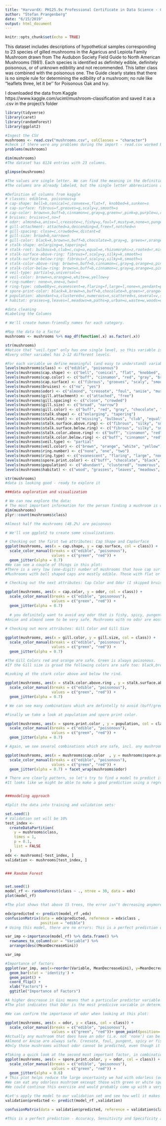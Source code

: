 ```yaml
---
title: "HarvardX: PH125.9x Professional Certificate in Data Science - Capstone Individual Project"
author: "Stefan Prangenberg"
date: "6/15/2019"
output: html_document
---
```


```r
knitr::opts_chunk$set(echo = TRUE)
```
This dataset includes descriptions of hypothetical samples corresponding to 23 species of gilled mushrooms in the Agaricus and Lepiota Family Mushroom drawn from The Audubon Society Field Guide to North American Mushrooms (1981). 
Each species is identified as definitely edible, definitely poisonous, or of unknown edibility and not recommended. This latter class was combined with the poisonous one. The Guide clearly states that there is no simple rule for determining the edibility of a mushroom; 
no rule like "leaflets three, let it be'' for Poisonous Oak and Ivy.

I downloaded the data from Kaggle
https://www.kaggle.com/uciml/mushroom-classification
and saved it as a .csv in the project's folder

```r


library(tidyverse)
library(caret)
library(randomForest)
library(ggplot2)

#Ingest the CSV
mushrooms <- read.csv("mushrooms.csv", colClasses = "character") 
#check if there were any problems during the import - read.csv worked better for me than read_csv, since the later tried to convert 'bruises' and 'gill-attachment' to a logical variable, which cause problems.
problems(mushrooms)

dim(mushrooms)
#The dataset has 8124 entries with 23 columns. 

glimpse(mushrooms)

#The values are single letter. We can find the meaning in the definition on kaggle.com:
#The columns are already labeled, but the single letter abbreviations are not very meaningful.

#Definition of columns from kaggle
# classes: edible=e, poisonous=p
# cap-shape: bell=b,conical=c,convex=x,flat=f, knobbed=k,sunken=s
# cap-surface: fibrous=f,grooves=g,scaly=y,smooth=s
# cap-color: brown=n,buff=b,cinnamon=c,gray=g,green=r,pink=p,purple=u,red=e,white=w,yellow=y
# bruises: bruises=t,no=f
# odor: almond=a,anise=l,creosote=c,fishy=y,foul=f,musty=m,none=n,pungent=p,spicy=s
# gill-attachment: attached=a,descending=d,free=f,notched=n
# gill-spacing: close=c,crowded=w,distant=d
# gill-size: broad=b,narrow=n
# gill-color: black=k,brown=n,buff=b,chocolate=h,gray=g, green=r,orange=o,pink=p,purple=u,red=e,white=w,yellow=y
# stalk-shape: enlarging=e,tapering=t
# stalk-root: bulbous=b,club=c,cup=u,equal=e,rhizomorphs=z,rooted=r,missing=?
# stalk-surface-above-ring: fibrous=f,scaly=y,silky=k,smooth=s
# stalk-surface-below-ring: fibrous=f,scaly=y,silky=k,smooth=s
# stalk-color-above-ring: brown=n,buff=b,cinnamon=c,gray=g,orange=o,pink=p,red=e,white=w,yellow=y
# stalk-color-below-ring: brown=n,buff=b,cinnamon=c,gray=g,orange=o,pink=p,red=e,white=w,yellow=y
# veil-type: partial=p,universal=u
# veil-color: brown=n,orange=o,white=w,yellow=y
# ring-number: none=n,one=o,two=t
# ring-type: cobwebby=c,evanescent=e,flaring=f,large=l,none=n,pendant=p,sheathing=s,zone=z
# spore-print-color: black=k,brown=n,buff=b,chocolate=h,green=r,orange=o,purple=u,white=w,yellow=y
# population: abundant=a,clustered=c,numerous=n,scattered=s,several=v,solitary=y
# habitat: grasses=g,leaves=l,meadows=m,paths=p,urban=u,waste=w,woods=d

#data cleaning
#Labeling the Columns

# We'll create human-friendly names for each category.

#Map the data to a factor
mushrooms <- mushrooms %>% map_df(function(.x) as.factor(.x))

str(mushrooms)
#Notice that "veil.type" only has one single level, so this variable is fairly useless for any analysis and we can ignore it. In a larger dataset it would make sense to remove it in order to reduce complexity, but in this small dataset I omit this step.
#Every other variabel has 2-12 different levels.

#For each variable we define meaningful (and easy to understand) variable values, baszed on the definitions on Kaggle.
levels(mushrooms$class) <- c("edible", "poisonous")
levels(mushrooms$cap.shape) <- c("bell", "conical", "flat", "knobbed", "sunken", "convex")
levels(mushrooms$cap.color) <- c("buff", "cinnamon", "red", "gray", "brown", "pink", "green", "purple", "white", "yellow")
levels(mushrooms$cap.surface) <- c("fibrous", "grooves", "scaly", "smooth")
levels(mushrooms$bruises) <- c("no", "yes")
levels(mushrooms$odor) <- c("almond", "creosote", "foul", "anise", "musty", "none", "pungent", "spicy", "fishy")
levels(mushrooms$gill.attachment) <- c("attached", "free")
levels(mushrooms$gill.spacing) <- c("close", "crowded")
levels(mushrooms$gill.size) <- c("broad", "narrow")
levels(mushrooms$gill.color) <- c("buff", "red", "gray", "chocolate", "black", "brown", "orange", "pink", "green", "purple", "white", "yellow")
levels(mushrooms$stalk.shape) <- c("enlarging", "tapering")
levels(mushrooms$stalk.root) <- c("missing", "bulbous", "club", "equal", "rooted")
levels(mushrooms$stalk.surface.above.ring) <- c("fibrous", "silky", "smooth", "scaly")
levels(mushrooms$stalk.surface.below.ring) <- c("fibrous", "silky", "smooth", "scaly")
levels(mushrooms$stalk.color.above.ring) <- c("buff", "cinnamon", "red", "gray", "brown", "pink", "green", "purple", "white", "yellow")
levels(mushrooms$stalk.color.below.ring) <- c("buff", "cinnamon", "red", "gray", "brown", "pink", "green", "purple", "white", "yellow")
levels(mushrooms$veil.type) <- "partial"
levels(mushrooms$veil.color) <- c("brown", "orange", "white", "yellow")
levels(mushrooms$ring.number) <- c("none", "one", "two")
levels(mushrooms$ring.type) <- c("evanescent", "flaring", "large", "none", "pendant")
levels(mushrooms$spore.print.color) <- c("buff", "chocolate", "black", "brown", "orange", "green", "purple", "white", "yellow")
levels(mushrooms$population) <- c("abundant", "clustered", "numerous", "scattered", "several", "solitary")
levels(mushrooms$habitat) <- c("wood", "grasses", "leaves", "meadows", "paths", "urban", "waste")

str(mushrooms)
#data is looking good - ready to explore it

###data exploration and visualization

# We can now explore the data:
# The most important information for the person finding a mushroom is weather it is ebible or poisonous.
dim(mushrooms)
plyr::count(mushrooms$class)

#Almost half the mushrooms (48.2%) are poisonous

# We'll use ggplot2 to create some visualizations.

# Checking out the first two attributes: Cap Shape and CapSurface 
ggplot(mushrooms, aes(x = cap.shape, y = cap.surface, col = class)) + 
  scale_color_manual(breaks = c("edible", "poisonous"), 
                     values = c("green", "red")) +
  geom_jitter(alpha = 0.7) 
#We can see a couple of things in this plot:
#There is a very low (one-digit) number of mushrooms that have cap surfaces with grooves or conical cap shapes. All of those are poisonous
#Mushrooms with bell shaped caps are mostly edible. Those with flat or convex cap shapes are mostly poisonous.

# Checking out the next attributes: Cap Color and Odor (I skipped bruises).

ggplot(mushrooms, aes(x = cap.color, y = odor, col = class)) + 
  scale_color_manual(breaks = c("edible", "poisonous"), 
                     values = c("green", "red")) +
  geom_jitter(alpha = 0.7) 
  
  # you definitely want to avoid any odor that is fishy, spicy, pungent, musty, foul or creosote.
#Anise and almond seem to be very safe. Mushrooms with no odor are mostly safe, but some are poisonous.
  
# Checking out more attributes: Gill Color and Gill Size

ggplot(mushrooms, aes(x = gill.color, y = gill.size, col = class)) + 
  scale_color_manual(breaks = c("edible", "poisonous"), 
                     values = c("green", "red")) +
  geom_jitter(alpha = 0.7) 

#The Gill Colors red and orange are safe. Green is always poisonous.
#If the Gill size is groad the following colors are safe too: black,brown, orange, purple.

#Looking at the stark color above and below the rind.

ggplot(mushrooms, aes(x = stalk.color.above.ring , y = stalk.surface.above.ring, col = class)) + 
  scale_color_manual(breaks = c("edible", "poisonous"), 
                     values = c("green", "red")) +
  geom_jitter(alpha = 0.7) 

# We can see many combinations which are defintelly to avoid (buff/green, brow) and a few that are safe (smooth + red/gray/pink)

#Finally we take a look at population and spore print color.

ggplot(mushrooms, aes(x = spore.print.color , y = population, col = class)) + 
  scale_color_manual(breaks = c("edible", "poisonous"), 
                     values = c("green", "red")) +
  geom_jitter(alpha = 0.7) 

# Again, we see several combinations which are safe, incl. any mushrooms with a numerous population or buff, orange , purple, or yellow spore prints.

ggplot(mushrooms, aes(x = mushrooms$cap.color  , y = mushrooms$spore.print.color, col = class)) + 
  scale_color_manual(breaks = c("edible", "poisonous"), 
                     values = c("green", "red")) +
  geom_jitter(alpha = 0.7) + facet_wrap(mushrooms$odor)

# There are clearly pattern, so let's try to find a model to predict if a mushroom is edible or not.
#It looks like we might be able to make a good prediction using a regression model, but we already used that in the previous MovieLens exercise and want to use a 'real' machine learning model this time. 


###modeling approach

#Split the data into training and validation sets:

set.seed(1)
# Validation set will be 10% 
test_index <-
  createDataPartition(
    y = mushrooms$class,
    times = 1,
    p = 0.1,
    list = FALSE
  )
edx <- mushrooms[-test_index, ]
validation <- mushrooms[test_index, ]


### Random Forest 


set.seed(1)
model_rf <- randomForest(class ~ ., ntree = 30, data = edx)
plot(model_rf)

#The plot shows that above 15 trees, the error isn’t decreasing anymore and is very close to 0.

edx$predicted <- predict(model_rf ,edx)
confusionMatrix(data = edx$predicted, reference = edx$class , 
                positive = "edible")
# Using this model, there are no errors: This is a perfect prediction of which mushrooms are edible or poisonous.

var_imp <-importance(model_rf) %>% data.frame() %>% 
  rownames_to_column(var = "Variable") %>% 
  arrange(desc(MeanDecreaseGini))

var_imp

#Importance of factors
ggplot(var_imp, aes(x=reorder(Variable, MeanDecreaseGini), y=MeanDecreaseGini, fill=MeanDecreaseGini)) +
  geom_bar(stat = 'identity') +
  geom_point() +
  coord_flip() +
  xlab("Factors") +
  ggtitle("Importance of Factors")

#A higher descrease in Gini means that a particular predictor variable plays a greater role in partitioning the data into the defined classes.
#The plot indicates that Odor is the most predicive variable in determining edibility.

#We can confirm the importance of odor when looking at this plot:

ggplot(mushrooms, aes(x = odor, y = class, col = class)) + 
  scale_color_manual(breaks = c("edible", "poisonous"), 
                     values = c("green", "red"))+ geom_point(position='jitter') 
#Actually any mushroom that does have an odor (i.e. not 'none') can be predicted:
#Almond or Anise are always safe. Creosote, foul, pungent, spicy or fishy are always poisonous.
#Only those mushrooms without odor cannot be predicted, even though it seems that most are edible.

#Taking a quick look at the second most important factor, in combination with odor:
ggplot(mushrooms, aes(x = spore.print.color, y = odor, col = class)) + 
  scale_color_manual(breaks = c("edible", "poisonous"), 
                     values = c("green", "red")) +
  geom_jitter(alpha = 0.6) 
# This plot helps reduce the large uncertainty we had with odorless (odor=none) mushrooms. 
#We can eat any odorless mushroom exceopt those with green or white spore print color.
#We could continue this exercise and would probably come up with a very precise regression model, but let's focus on our Random Tree prediction.

#Let's apply the model to our validation set and see how well it makes predictions:
validation$predicted <- predict(model_rf ,validation)

confusionMatrix(data = validation$predicted, reference = validation$class , positive = "edible")

#This is a perfect prediction - Accuracy, Sensitivity and Specificity are 1.00.

```



